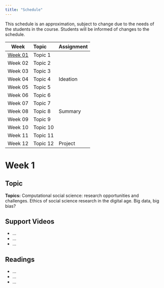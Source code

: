 ```yaml
---
title: "Schedule"
---
```


This schedule is an approximation, subject to change due to the needs of the students in the course. Students will be informed of changes to the schedule.


| Week    |  Topic                | Assignment    |
| :-:     |  :-                   | -             |
| [Week 01](#Week_1) | Topic 1    |               |
| Week 02 |  Topic 2              |               |
| Week 03 |  Topic 3              |               |
| Week 04 |  Topic 4              | Ideation      |
| Week 05 |  Topic 5              |               |
| Week 06 |  Topic 6              |               |
| Week 07 |  Topic 7              |               |
| Week 08 |  Topic 8              | Summary       |
| Week 09 |  Topic 9              |               |
| Week 10 |  Topic 10             |               |
| Week 11 |  Topic 11             |               |
| Week 12 |  Topic 12             | Project       |


# Week 1

## Topic

**Topics:** Computational social science: research opportunities and challenges. Ethics of social science research in the digital age. Big data, big bias?


## Support Videos

- ...
- ...
- ...

## Readings

- ...
- ...
- ...

